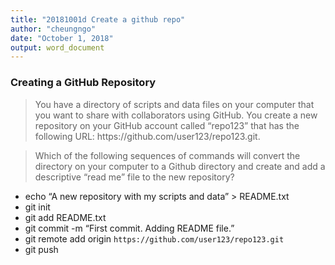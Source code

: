 ```yaml
---
title: "20181001d Create a github repo"
author: "cheungngo"
date: "October 1, 2018"
output: word_document
---
```



### Creating a GitHub Repository

> You have a directory of scripts and data files on your computer that you want to share with collaborators using GitHub. You create a new repository on your GitHub account called “repo123” that has the following URL: https://github.com/user123/repo123.git.

> Which of the following sequences of commands will convert the directory on your computer to a Github directory and create and add a descriptive “read me” file to the new repository?


* echo “A new repository with my scripts and data” > README.txt
* git init
* git add README.txt
* git commit -m "First commit. Adding README file."
* git remote add origin `https://github.com/user123/repo123.git`
* git push